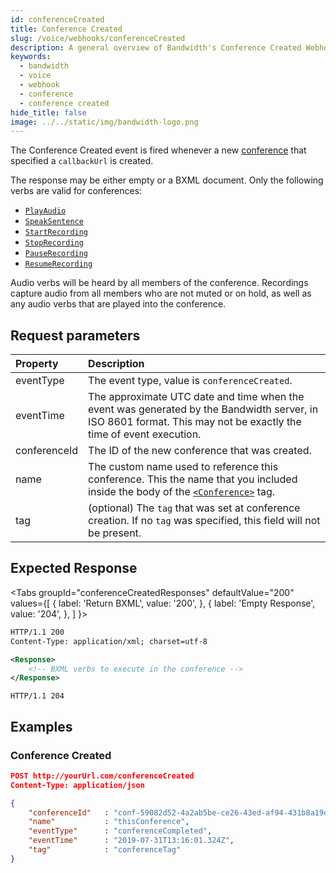 ```yaml
---
id: conferenceCreated
title: Conference Created
slug: /voice/webhooks/conferenceCreated
description: A general overview of Bandwidth's Conference Created Webhook
keywords:
  - bandwidth
  - voice
  - webhook
  - conference
  - conference created
hide_title: false
image: ../../static/img/bandwidth-logo.png
---
```



The Conference Created event is fired whenever a new [conference](/docs/voice/bxml/conference) that specified a `callbackUrl` is created.

The response may be either empty or a BXML document. Only the following verbs are valid for conferences:
  * [`PlayAudio`](/docs/voice/bxml/playAudio)
  * [`SpeakSentence`](/docs/voice/bxml/speakSentence)
  * [`StartRecording`](/docs/voice/bxml/startRecording)
  * [`StopRecording`](/docs/voice/bxml/stopRecording)
  * [`PauseRecording`](/docs/voice/bxml/pauseRecording)
  * [`ResumeRecording`](/docs/voice/bxml/resumeRecording)

Audio verbs will be heard by all members of the conference. Recordings capture audio from all members
who are not muted or on hold, as well as any audio verbs that are played into the conference.

## Request parameters

| Property         | Description |
|:-----------------|:------------|
| eventType        | The event type, value is `conferenceCreated`. |
| eventTime        | The approximate UTC date and time when the event was generated by the Bandwidth server, in ISO 8601 format. This may not be exactly the time of event execution. |
| conferenceId     | The ID of the new conference that was created. |
| name             | The custom name used to reference this conference. This the name that you included inside the body of the [`<Conference>`](/docs/voice/bxml/conference) tag. |
| tag              | (optional) The `tag` that was set at conference creation. If no `tag` was specified, this field will not be present. |

## Expected Response

<Tabs
  groupId="conferenceCreatedResponses"
  defaultValue="200"
  values={[
    { label: 'Return BXML', value: '200', },
    { label: 'Empty Response', value: '204', },
  ]
}>
<TabItem value="200">

```xml
HTTP/1.1 200
Content-Type: application/xml; charset=utf-8

<Response>
    <!-- BXML verbs to execute in the conference -->
</Response>
```

</TabItem>
<TabItem value="204">

```http
HTTP/1.1 204
```

</TabItem>
</Tabs>

## Examples

### Conference Created

```json
POST http://yourUrl.com/conferenceCreated
Content-Type: application/json

{
    "conferenceId"   : "conf-59082d52-4a2ab5be-ce26-43ed-af94-431b8a19d4e3",
    "name"           : "thisConference",
    "eventType"      : "conferenceCompleted",
    "eventTime"      : "2019-07-31T13:16:01.324Z",
    "tag"            : "conferenceTag"
}
```
